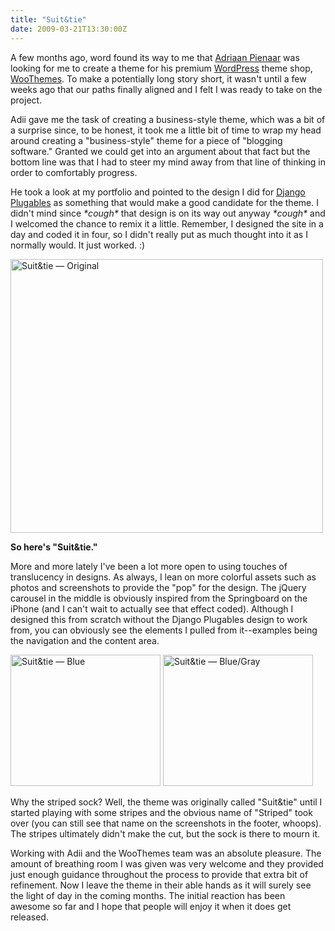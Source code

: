 ```yaml
---
title: "Suit&tie"
date: 2009-03-21T13:30:00Z
---
```


A few months ago, word found its way to me that [Adriaan Pienaar][1] was looking for me to create a theme for his premium [WordPress][2] theme shop, [WooThemes][3]. To make a potentially long story short, it wasn't until a few weeks ago that our paths finally aligned and I felt I was ready to take on the project.

Adii gave me the task of creating a business-style theme, which was a bit of a surprise since, to be honest, it took me a little bit of time to wrap my head around creating a "business-style" theme for a piece of "blogging software." Granted we could get into an argument about that fact but the bottom line was that I had to steer my mind away from that line of thinking in order to comfortably progress.

He took a look at my portfolio and pointed to the design I did for [Django Plugables][4] as something that would make a good candidate for the theme. I didn't mind since _\*cough\*_ that design is on its way out anyway _\*cough\*_ and I welcomed the chance to remix it a little. Remember, I designed the site in a day and coded it in four, so I didn't really put as much thought into it as I normally would. It just worked. :)

[<img src="https://farm4.static.flickr.com/3438/3373456167_39d02f9051.jpg" width="500" height="438" alt="Suit&amp;tie — Original" />][5]

**So here's "Suit&amp;tie."**

More and more lately I've been a lot more open to using touches of translucency in designs. As always, I lean on more colorful assets such as photos and screenshots to provide the "pop" for the design. The jQuery carousel in the middle is obviously inspired from the Springboard on the iPhone (and I can't wait to actually see that effect coded). Although I designed this from scratch without the Django Plugables design to work from, you can obviously see the elements I pulled from it--examples being the navigation and the content area.

[<img src="https://farm4.static.flickr.com/3617/3374271838_953555267c_m.jpg" width="240" height="210" alt="Suit&amp;tie — Blue" />][6] [<img src="https://farm4.static.flickr.com/3539/3373456203_2ca04afb78_m.jpg" width="240" height="210" alt="Suit&amp;tie — Blue/Gray" />][7]

Why the striped sock? Well, the theme was originally called "Suit&amp;tie" until I started playing with some stripes and the obvious name of "Striped" took over (you can still see that name on the screenshots in the footer, whoops). The stripes ultimately didn't make the cut, but the sock is there to mourn it.

Working with Adii and the WooThemes team was an absolute pleasure. The amount of breathing room I was given was very welcome and they provided just enough guidance throughout the process to provide that extra bit of refinement. Now I leave the theme in their able hands as it will surely see the light of day in the coming months. The initial reaction has been awesome so far and I hope that people will enjoy it when it does get released.

[1]: http://adii.co.za/
[2]: http://wordpress.org/
[3]: http://woothemes.com/
[4]: http://djangoplugables.com/
[5]: http://www.flickr.com/photos/avalonstar/3373456167/
[6]: http://www.flickr.com/photos/avalonstar/3374271838/
[7]: http://www.flickr.com/photos/avalonstar/3373456203/
